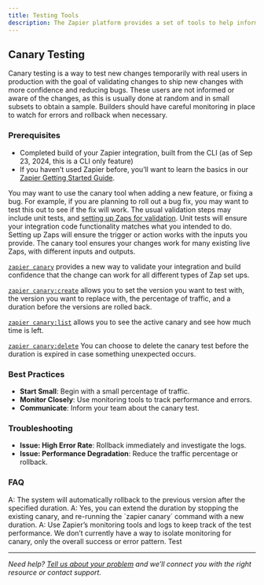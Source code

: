 ```yaml
---
title: Testing Tools
description: The Zapier platform provides a set of tools to help inform and validate your integration before pushing changes out to users.
---
```

## Canary Testing

Canary testing is a way to test new changes temporarily with real users in production with the goal of validating changes to ship new changes with more confidence and reducing bugs. These users are not informed or aware of the changes, as this is usually done at random and in small subsets to obtain a sample. Builders should have careful monitoring in place to watch for errors and rollback when necessary.

### Prerequisites

*   Completed build of your Zapier integration, built from the CLI (as of Sep 23, 2024, this is a CLI only feature)
*   If you haven’t used Zapier before, you’ll want to learn the basics in our [Zapier Getting Started Guide](https://zapier.com/learn/zapier-quick-start-guide/).

You may want to use the canary tool when adding a new feature, or fixing a bug. For example, if you are planning to roll out a bug fix, you may want to test this out to see if the fix will work. The usual validation steps may include unit tests, and [setting up Zaps for validation](/build/test-monitoring). Unit tests will ensure your integration code functionality matches what you intended to do. Setting up Zaps will ensure the trigger or action works with the inputs you provide. The canary tool ensures your changes work for many existing live Zaps, with different inputs and outputs.

[`zapier canary`](https://github.com/zapier/zapier-platform/blob/main/packages/cli/docs/cli.md#canarycreate) provides a new way to validate your integration and build confidence that the change can work for all different types of Zap set ups.

[`zapier canary:create`](https://github.com/zapier/zapier-platform/blob/main/packages/cli/docs/cli.md#canarycreate) allows you to set the version you want to test with, the version you want to replace with, the percentage of traffic, and a duration before the versions are rolled back.

[`zapier canary:list`](https://github.com/zapier/zapier-platform/blob/main/packages/cli/docs/cli.md#canarylist) allows you to see the active canary and see how much time is left.

[`zapier canary:delete`](https://github.com/zapier/zapier-platform/blob/main/packages/cli/docs/cli.md#canarydelete) You can choose to delete the canary test before the duration is expired in case something unexpected occurs.

### Best Practices

*   **Start Small**: Begin with a small percentage of traffic.
*   **Monitor Closely**: Use monitoring tools to track performance and errors.
*   **Communicate**: Inform your team about the canary test.

### Troubleshooting

*   **Issue: High Error Rate**: Rollback immediately and investigate the logs.
*   **Issue: Performance Degradation**: Reduce the traffic percentage or rollback.

### FAQ
<AccordionGroup>
  <Accordion title="Q: What happens if I don’t rollback in time?">
A: The system will automatically rollback to the previous version after the specified duration.
  </Accordion>
  <Accordion title="Q: Can I extend the duration of a canary test?">
A: Yes, you can extend the duration by stopping the existing canary, and re-running the `zapier canary` command with a new duration.
  </Accordion>
  <Accordion title="Q: How do I monitor the canary test?">
A: Use Zapier’s monitoring tools and logs to keep track of the test performance. We don’t currently have a way to isolate monitoring for canary, only the overall success or error pattern. Test
  </Accordion>
</AccordionGroup>

- - -

_Need help? [Tell us about your problem](https://developer.zapier.com/contact) and we’ll connect you with the right resource or contact support._
